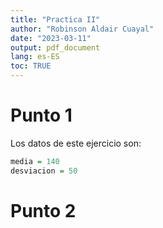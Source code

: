 ```yaml
---
title: "Practica II"
author: "Robinson Aldair Cuayal"
date: "2023-03-11"
output: pdf_document
lang: es-ES
toc: TRUE
---
```


\newpage

# Punto 1

Los datos de este ejercicio son:

```r
media = 140
desviacion = 50
```


# Punto 2

